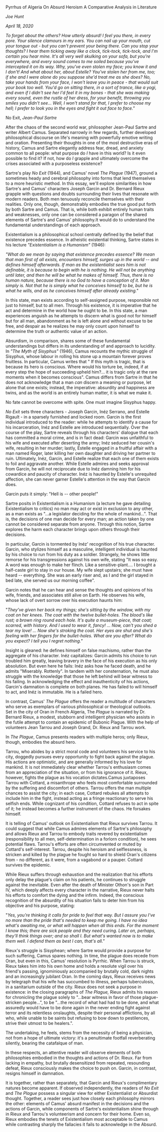 Pyrrhus of Algeria
On Absurd Heroism
A Comparative Analysis in Literature

*Joe Hunt*

*April 18, 2020*

*To forget about the others? How utterly absurd! I feel you there, in
every pore. Your silence clamours in my ears. You can nail up your
mouth, cut your tongue out - but you can\'t prevent your being there.
Can you stop your thoughts? I hear them ticking away like a clock,
tick-tock, tick-tock, and I\'m certain you hear mine. It\'s all very
well skulking on your sofa, but you\'re everywhere, and every sound
comes to me soiled because you\'ve intercepted it on its way. Why,
you\'ve even stolen my face; you know it and I don't! And what about
her, about Estelle? You\'ve stolen her from me, too; if she and I were
alone do you suppose she\'d treat me as she does? No, take your hands
from your face, I won\'t leave you in peace - that would suit your book
too well. You\'d go on sitting there, in a sort of trance, like a yogi,
and even if I didn\'t see her I\'d feel it in my bones - that she was
making every sound, even the rustle of her dress, for your benefit,
throwing you smiles you didn\'t see\... Well, I won\'t stand for that, I
prefer to choose my hell; I prefer to look you in the eyes and fight it
out face to face."*

No Exit, *Jean-Paul Sartre*

After the chaos of the second world war, philosopher Jean-Paul Sartre
and writer Albert Camus. Separated narrowly in few regards, further
developed philosophical discourse on life's meaning with powerfully
emotive writing and oration. Presenting their thoughts in one of the
most destructive eras of history, Camus and Sartre elegantly address
fear, dread, and anxiety common to all people: what purpose do *I* have
in this world? Is it even possible to find it? If not, how do *I*
grapple and ultimately overcome the crises associated with a purposeless
existence?

Sartre's play *No Exit* (1944)*,* and Camus' novel *The Plague* (1947),
ground a sometimes heady and cerebral philosophy into forms that lend
themselves to a more heuristic method. In this essay, we'll explore
similarities in how Sartre's and Camus' characters Joseph Garcin and Dr.
Bernard Rieux grapple with questions and doubts surrounding their lives
that resonate with modern readers. Both men tenuously reconcile
themselves with their realities. Only one, though, demonstrably embodies
the true good put forth by both Sartre and Camus. That is, while both
exhibit entirely human traits and weaknesses, only one can be considered
a paragon of the shared elements of Sartre's and Camus' philosophy.It
would do to understand the fundamental understandings of each approach.

Existentialism is a philosophical school centrally defined by the belief
that existence precedes essence. In atheistic existential thinking,
Sartre states in his lecture *"Existentialism is a Humanism"* (1946):

*"What do we mean by saying that existence precedes essence? We mean
that man first of all exists, encounters himself, surges up in the world
-- and defines himself afterwards. If man as the existentialist sees him
is not definable, it is because to begin with he is nothing. He will not
be anything until later, and then he will be what he makes of himself.
Thus, there is no human nature, because there is no God to have a
conception of it. Man simply is. Not that he is simply what he conceives
himself to be, but he is what he wills, and as he conceives himself
after already existing."*

In this state, man exists according to self-assigned purpose,
responsible not just to himself, but to all men. Through his existence,
it is imperative that he act and determine in the world how he ought to
be. In this state, a man experiences anguish as he attempts to discern
what is good not for himself but for all man, abandonment as he is left
alone and without excuse to be free, and despair as he realizes he may
only count upon himself to determine the truth or authentic value of an
action.

Absurdism, in comparison, shares some of these fundamental
understandings but differs in its understanding of and approach to
lucidity. In *"The Myth of Sisyphus"* (1946), Camus recounts the mythic
struggle of Sisyphus, whose labour in rolling his stone up a mountain
forever proves fruitless. In particular, Camus writes that " If this
myth is tragic, that is because its hero is conscious. Where would his
torture be, indeed, if at every step the hope of succeeding upheld
him?\... it is tragic only at the rare moments when it becomes
conscious". Camus differs from Sartre in that he does not acknowledge
that a man *can* discern a meaning or purpose, let alone that one
exists; instead, the imperative: absurdity and happiness are twins, and
as the world is an entirely human matter, it is what we make it.

No fate cannot be overcome with spite. One must imagine Sisyphus happy.

*No Exit* sets three characters - Joseph Garcin, Inéz Serrano, and
Estelle Rigault - in a sparsely furnished and locked room. Garcin is the
first individual introduced to the reader: while he attempts to identify
a cause for his incarceration, Inéz and Estelle are introduced
sequentially. Over the course of the play, Sartre reveals through his
characters' dialogue that each has committed a moral crime, and is in
fact dead: Garcin was unfaithful to his wife and executed after
deserting the army; Inéz seduced her cousin's wife, resulting in her
murder; lastly, Estelle engaged in a fruitful affair with a man named
Roger, later killing her own daughter and driving her partner to ruin.
Ultimately, Inéz, Garcin, and Estelle realize that each one of them
exists to foil and aggravate another. While Estelle admires and seeks
approval from Garcin, he will not reciprocate due to Inéz damning him
for his cowardice and paucity of character. Inéz is haunted by Estelle's
unrequited affection, she can never garner Estelle's attention in the
way that Garcin does.

Garcin puts it simply: "Hell is -- other people!"

Sartre posits in Existentialism is a Humanism (a lecture he gave
detailing Existentialism to critics) no man may act or exist in
exclusion to any other, as a man exists as "...a legislator deciding for
the whole of mankind...". That is, the decisions of one man decide for
every man; an action taken by one cannot be considered separate from
anyone. Through this notion, Sartre explores the harm each character
brings upon others through their decisions.

In particular, Garcin is tormented by Inéz' recognition of his true
character. Garcin, who stylizes himself as a masculine, intelligent
individual is haunted by his choice to run from his duty as a soldier.
Strangely, he shows little remorse for his transgressions against his
own wife, stating "It was so easy. A word was enough to make her flinch.
Like a sensitive-plant.... I brought a half-caste girl to stay in our
house. My wife slept upstairs; she must have heard -- everything. She
was an early riser and, as I and the girl stayed in bed late, she served
us our morning coffee".

Garcin notes that he can hear and sense the thoughts and opinions of his
wife, friends, and associates still alive on Earth. He observes his
wife, whose lack of overt sorrow over his execution haunts him:

"*They've given her back my things; she's sitting by the window, with my
coat on her knees. The coat with the twelve bullet-holes. The blood's
like rust; a brown ring round each hole. It's quite a museum-piece, that
coat; scarred, with history. And I used to wear it, fancy! \... Now,
can't you shed a tear my love! ... Now she's stroking the coat. Her eyes
are shut and she's feeling with her fingers for the bullet-holes. What
are you after? What do you expect? I tell you I regret nothing."*

Insight is gleaned: he defines himself on false machismo, rather than
the aggregate of his character. Inéz capitalizes: Garcin admits his
choice to run troubled him greatly, leaving bravery in the face of his
execution as his only absolution. But even here he fails: Inéz asks how
he faced death, and he admits "Miserably. Rottenly". In tandem with her
consternation, he must also struggle with the knowledge that those he
left behind will bear witness to his failing. In acknowledging the
effect and inauthenticity of his actions, Garcin's damnation is complete
on both planes. He has failed to will himself to act, and Inéz is
immutable. He is a failed hero.

In contrast, Camus' *The Plague* offers the reader a multitude of
characters who serve as exemplars of various philosophical or
theological outlooks. Set in the city of Oran in French Algeria, The
*Plague* is narrated by Dr. Bernard Rieux, a modest, stubborn and
intelligent physician who assists in the futile attempt to contain an
epidemic of Bubonic Plague. With the help of volunteers Jean Tarrou and
Joseph Grand, Dr. Rieux and Tarrou work.

In *The Plague*, Camus presents readers with multiple heros; only Rieux,
though, embodies the absurd hero.

Tarrou, who abides by a strict moral code and volunteers his service to
his city, doggedly pursues every opportunity to fight back against the
plague. His actions are optimistic, and are generally informed by his
love for mankind. It is not immediately clear whether Tarrou's
enthusiasm comes from an appreciation of the situation, or from his
ignorance of it. Rieux, however, fights the plague as his vocation
dictates.Camus juxtaposes Tarrou with Cottard, a misanthrope who feels
most comfortable surrounded by the suffering and discomfort of others.
Tarrou offers the man multiple chances to assist the city; in each case,
Cottard rebukes all attempts to include him in the fight, instead acting
as a fringe reactionary to serve his selfish ends. While cognizant of
his condition, Cottard refuses to act in spite of it; he instead becomes
a further instrument of the chaos. He forsakes himself.

It is telling of Camus' outlook on Existentialism that Rieux survives
Tarrou. It could suggest that while Camus admires elements of Sartre's
philosophy and allows Rieux and Tarrou to embody traits revered by
existentialism (responsibility to all men, self-determination in a
forlorn condition), he sees potential flaws. Tarrou's efforts are often
circumvented or muted by Cottard's self-interest. Tarrou, despite his
heroism and selflessness, is stricken and killed by the plague he fought
so hard to shield Oran's citizens from - no different, as it were, from
a vagabond or a pauper. Cottard survives the epidemic.

While Rieux suffers through exhaustion and the realization that his
efforts only delay the plague's claim on his patients, he continues to
struggle against the inevitable. Even after the death of Minister
Othon's son in Part IV, which deeply affects every character in the
narrative, Rieux never halts his efforts to comfort the dying and the
infirm. Indeed, the conscious recognition of the absurdity of his
situation fails to deter him from his objective and his purpose,
stating:

"*Yes, you're thinking it calls for pride to feel that way. But I assure
you I've no more than the pride that's needed to keep me going. I have
no idea what's awaiting me, or what will happen when all this ends. For
the moment I know this; there are sick people and they need curing.
Later on, perhaps, they'll think things over; and so shall I. But what's
wanted now is to make them well. I defend them as best I can, that's
all."*

Rieux's struggle is Sisyphean; where Sartre would provide a purpose for
such suffering, Camus spares nothing. In time, the plague does recede
from Oran, but even in this, Camus' resolution is Pyrrhic. When Tarrou
is struck, Rieux takes him into his own home and holds a resolute vigil
over his friend's passing, ignominiously accompanied by brutally cold,
dark nights and an increasingly jubilant Oran. In the coming days, Rieux
receives news by telegraph that his wife has succumbed to illness,
perhaps tuberculosis, in a sanitarium outside of the city. Rieux does
not seek a purpose in existence: in the closing paragraphs of *The
Plague,* Rieux admits his reason for chronicling the plague solely to
"...bear witness in favor of those plague-stricken people...", to be
"...the record of what had had to be done, and what assuredly would have
to be done again in the never ending fight against terror and its
relentless onslaughts, despite their personal afflictions, by all who,
while unable to be saints but refusing to bow down to pestilences,
strive their utmost to be healers.".

The undertaking, he feels, stems from the necessity of being a
physician, not from a hope of ultimate victory: it's a penultimate
footfall reverberating silently, bearing the catafalque of man.

In these respects, an attentive reader will observe elements of both
philosophies embodied in the thoughts and actions of Dr. Rieux. Far from
lacking in empathy, but brutally desensitized from repeated, resounding
defeat, Rieux consciously makes the choice to push on. Garcin, in
contrast, resigns himself in damnation.

It is together, rather than separately, that Garcin and Rieux's
complimentary natures become apparent. If observed independently, the
readers of *No Exit* and *The Plague* possess a singular view for either
Existentialist or Absurdist thought. Together, a reader sees just how
closely each philosophy mirrors the other: elements of Camus' absurd
manifest in the decisions and the actions of Garcin, while components of
Sartre's existentialism shine through in Rieux and Tarrou's volunteerism
and concern for their home. Even so, Rieux embodies the tenets of
Existentialism most acceptable to Camus while contrasting sharply the
fallacies it fails to acknowledge in the Absurd.
